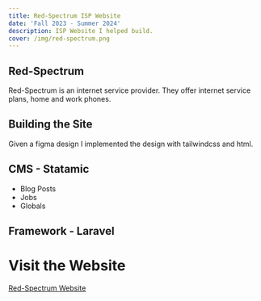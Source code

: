 ```yaml
---
title: Red-Spectrum ISP Website
date: 'Fall 2023 - Summer 2024'
description: ISP Website I helped build. 
cover: /img/red-spectrum.png
---
```




## Red-Spectrum 

Red-Spectrum is an internet service provider. They offer internet service plans, home and work phones. 


## Building the Site 

Given a figma design I implemented the design with tailwindcss and html. 


## CMS - Statamic 
- Blog Posts
- Jobs
- Globals


## Framework - Laravel 

# Visit the Website

[Red-Spectrum Website](https://www.red-spectrum.com/ "red-spectrum website")
